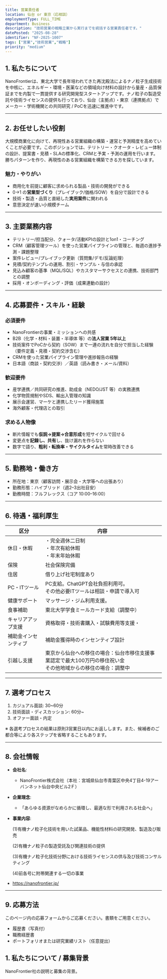 ```yaml
---
title: 営業責任者
location: 仙台 or 東京（応相談）
employmentType: FULL_TIME
department: Business
description: "技術営業の戦略立案から実行までを統括する営業責任者です。"
datePosted: "2025-08-28"
identifier: "NF-2025-1007"
tags: ["営業","技術営業","戦略"]
priority: "medium"
---
```



## 1. 私たちについて

NanoFrontierは、東北大学で長年培われてきた再沈殿法によるナノ粒子生成技術を中核に、エネルギー・環境・医薬などの領域向け材料の設計から量産・品質保証までを内製で一貫提供する研究開発型スタートアップです。ナノ粒子の製造受託や技術ライセンスの提供も行っており、仙台（主拠点）・東京（連携拠点）でメーカー・学術機関との共同研究 / PoCを迅速に推進中です。

---

## 2. お任せしたい役割

大規模商業化に向けて、再現性ある営業組織の構築・運営と予測精度を高めていくことが必要です。このポジションでは、テリトリー・クオータ・レビュー体制の設計、提案書・見積・SLAの標準化、CRMと予実・予測の運用を行います。勝ちパターンを作り、再現性のある営業組織を構築できる方を探しています。

### 魅力・やりがい

- 商用化を前提に顧客に求められる製品・技術の開発ができる
- 0→1 の**営業型づくり**（プレイブック/価格/SOW）を自分で設計できる
- 技術・製造・品質と直結した**実用案件**に関われる
- 意思決定が速い小規模チーム

---

## 3. 主要業務内容

- テリトリー/担当配分、クォータ/活動KPIの設計と1on1・コーチング
- CRM（顧客管理ツール）を使った営業パイプラインの管理と、毎週の進捗予測・課題整理
- 案件レビュー/プレイブック更新（質問集/デモ/反論処理）
- 見積/契約テンプレの運用、割引・サンプル・与信の承認
- 見込み顧客の基準（MQL/SQL）やカスタマーサクセスとの連携、技術部門との調整
- 採用・オンボーディング・評価（成果連動の設計）

---

## 4. 応募要件・スキル・経験

### 必須要件

- NanoFrontierの事業・ミッションへの共感
- B2B（化学・材料・装置・半導体 等）の**法人営業 5年以上**
- 技術案件でPoCから契約（SOW）まで一連の流れを自分で担当した経験（要件定義・見積・契約交渉含む）
- CRMを使った営業パイプライン管理や進捗報告の経験
- 日本語（商談・契約交渉）／英語（読み書き・メール/資料）

### 歓迎要件

- 産学連携／共同研究の推進、助成金（NEDO/JST 等）の実務連携
- 化学物質規制やSDS、輸出入管理の知識
- 展示会運営、マーケと連携したリード獲得施策
- 海外顧客・代理店との取引

### 求める人物像

- 断片情報でも**仮説→提案→合意形成**を短サイクルで回せる
- 変更点を**記録し、共有**し、抜け漏れを作らない
- 数字で語り、**粗利・転換率・サイクルタイム**を常時改善できる

---

## 5. 勤務地・働き方

- 所在地：東京（顧客訪問・展示会・大学等への出張あり）
- 勤務形態：ハイブリッド（週2–3出社目安）
- 勤務時間：フルフレックス（コア 10:00–16:00）

---

## 6. 待遇・福利厚生

| 区分 | 内容 |
| --- | --- |
| 休日・休暇 | ・完全週休二日制<br/>・年次有給休暇<br/>・年末年始休暇 |
| 保険 | 社会保険完備 |
| 住居 | 借り上げ社宅制度あり |
| PC・ITツール | PC支給。ChatGPT会社負担利用可。<br/>その他必要ITツールは相談・申請で導入可 |
| 健康サポート | マッサージ・ジム利用支援。 |
| 食事補助 | 東北大学学食ミールカード支給（調整中） |
| キャリアアップ支援 | 資格取得・技術書購入・試験費用等支援・ |
| 補助金インセンティブ | 補助金獲得時のインセンティブ設計 |
| 引越し支援 | 東京から仙台への移住の場合：仙台市移住支援事業認定で最大100万円の移住祝い金<br/>その他地域からの移住の場合：調整中 |

---

## 7. 選考プロセス

1. カジュアル面談: 30~60分
2. 技術面談・ディスカッション: 60分~
3. オファー面談・内定

※ 各選考プロセスの結果は原則3営業日以内にお返しします。また、候補者のご都合等により各ステップを省略することもあります。

---

## 8. 会社情報

- **会社名**:
    - NanoFrontier株式会社（本社：宮城県仙台市青葉区中央4丁目4-19アーバンネット仙台中央ビル2Ｆ）
- **企業理念**:
    - 「あらゆる資源がなめらかに循環し、最適な形で利用される社会へ」
- **事業内容**:
    
    (1)有機ナノ粒子化技術を用いた試薬品、機能性材料の研究開発、製造及び販売
    
    (2)有機ナノ粒子の製造受託及び関連技術の提供
    
    (3)有機ナノ粒子化技術分野における技術ライセンスの供与及び技術コンサルティング
    
    (4)前各号に附帯関連する一切の事業
    
- https://nanofrontier.jp/

---

## 9. 応募方法

このページ内の応募フォームからご応募ください。書類をご用意ください。

- 履歴書（写真付）
- 職務経歴書
- ポートフォリオまたは研究業績リスト（任意提出）

## 1. 私たちについて / 募集背景

NanoFrontier社の説明と募集の背景。

